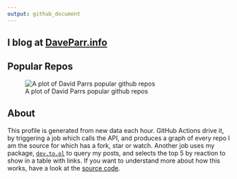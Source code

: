 ```yaml
---
output: github_document
---
```


## I blog at [DaveParr.info](DaveParr.info)

## Popular Repos

![A plot of David Parrs popular github repos](https://github.com/daveparr/daveparr/blob/main/graph.png)

## About

This profile is generated from new data each hour. GitHub Actions drive it, by triggering a job which calls the API, and produces a graph of every repo I am the source for which has a fork, star or watch. Another job uses my package, [`dev.to.ol`](https://github.com/DaveParr/dev.to.ol) to query my posts, and selects the top 5 by reaction to show in a table with links. If you want to understand more about how this works, have a look at the [source code](https://github.com/DaveParr/DaveParr).
